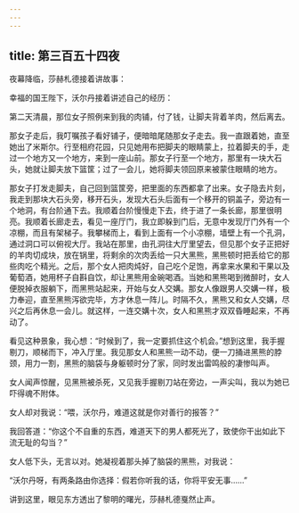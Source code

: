 ```yaml
---
---
---
```

title: 第三百五十四夜
---






夜幕降临，莎赫札德接着讲故事：





幸福的国王陛下，沃尔丹接着讲述自己的经历：

第二天清晨，那位女子照例来到我的肉铺，付了钱，让脚夫背着羊肉，然后离去。

那女子走后，我叮嘱孩子看好铺子，便暗暗尾随那女子走去。我一直跟着她，直至她出了米斯尔。行至相府花园，只见她用布把脚夫的眼睛蒙上，拉着脚夫的手，走过一个地方又一个地方，来到一座山前。那女子行至一个地方，那里有一块大石头，她就让脚夫放下篮筐；过了一会儿，她将脚夫领回原来被蒙住眼睛的地方。

那女子打发走脚夫，自己回到篮筐旁，把里面的东西都拿了出来。女子隐去片刻，我走到那块大石头旁，移开石头，发现大石头后面有一个移开的铜盖子，旁边有一个地洞，有台阶通下去。我顺着台阶慢慢走下去，终于进了一条长廊，那里很明亮。我顺着长廊走去，看见一座厅门，我立即躲到门后，无意中发现厅门外有一个凉棚，而且有架梯子。我攀梯而上，看到上面有一个小凉棚，墙壁上有一个孔洞，通过洞口可以俯视大厅。我站在那里，由孔洞往大厅里望去，但见那个女子正把好的羊肉切成块，放在锅里，将剩余的次肉丢给一只大黑熊，黑熊顿时把丢给它的那些肉吃个精光。之后，那个女人把肉炖好，自己吃个足饱，再拿来水果和干果以及葡萄酒，她用杯子自斟自饮，却让黑熊用金碗喝酒。当她和黑熊喝到微醉时，女人便脱掉衣服躺下，而黑熊站起来，开始与女人交媾。那女人像跟男人交媾一样，极力奉迎，直至黑熊泻欲完毕，方才休息一阵儿。时隔不久，黑熊又和女人交媾，尽兴之后再休息一会儿。就这样，一连交媾十次，女人和黑熊才双双昏睡起来，不再动了。

看见这种景象，我心想：“时候到了，我一定要抓住这个机会。”想到这里，我手握剔刀，顺梯而下，冲入厅里。我见那女人和黑熊一动不动，便一刀捅进黑熊的脖颈，用力一割，黑熊的脑袋与身躯顿时分了家，同时发出雷鸣般的凄惨叫声。

女人闻声惊醒，见黑熊被杀死，又见我手握剔刀站在旁边，一声尖叫，我以为她已吓得魂不附体。

女人却对我说：“喂，沃尔丹，难道这就是你对善行的报答？”

我回答道：“你这个不自重的东西，难道天下的男人都死光了，致使你干出如此下流无耻的勾当？”

女人低下头，无言以对。她凝视着那头掉了脑袋的黑熊，对我说：

“沃尔丹呀，有两条路由你选择：假若你听我的话，你将平安无事……”





讲到这里，眼见东方透出了黎明的曙光，莎赫札德戛然止声。